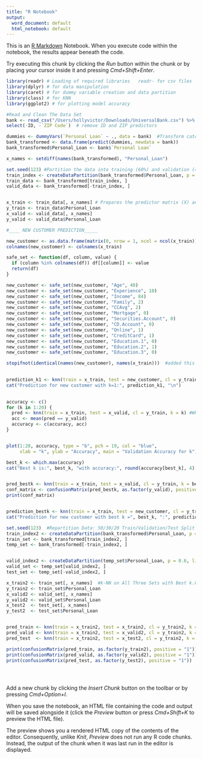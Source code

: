 ```yaml
---
title: "R Notebook"
output:
  word_document: default
  html_notebook: default
---
```


This is an [R Markdown](http://rmarkdown.rstudio.com) Notebook. When you execute code within the notebook, the results appear beneath the code. 

Try executing this chunk by clicking the *Run* button within the chunk or by placing your cursor inside it and pressing *Cmd+Shift+Enter*. 

```r
library(readr) # Loading of required libraries   readr- for csv files
library(dplyr) # for data manipulation 
library(caret) # for dummy variable creation and data partition
library(class) # for KNN 
library(ggplot2) # for plotting model accuracy

#Read and Clean The Data Set 
bank <- read_csv("/Users/hollyvictor/Downloads/UniversalBank.csv") %>%
select(-ID, -`ZIP Code`)  # remove ID and ZIP predictors

dummies <- dummyVars(`Personal Loan` ~ ., data = bank)  #Transform categorical predictors >two categories into dummy variables
bank_transformed <- data.frame(predict(dummies, newdata = bank))
bank_transformed$Personal_Loan <- bank$`Personal Loan`

x_names <- setdiff(names(bank_transformed), "Personal_Loan")

set.seed(123) #Partition the data into training (60%) and validation (40%) sets.
train_index <- createDataPartition(bank_transformed$Personal_Loan, p = 0.6, list = FALSE)
train_data <- bank_transformed[train_index, ]
valid_data <- bank_transformed[-train_index, ]


x_train <- train_data[, x_names] # Prepares the predictor matrix (X) and target vector (y) for modeling.
y_train <- train_data$Personal_Loan
x_valid <- valid_data[, x_names]
y_valid <- valid_data$Personal_Loan

#____ NEW CUSTOMER PREDICTION_____

new_customer <- as.data.frame(matrix(0, nrow = 1, ncol = ncol(x_train)))  #creates new customer input row
colnames(new_customer) <- colnames(x_train)

safe_set <- function(df, column, value) {
  if (column %in% colnames(df)) df[[column]] <- value
  return(df)
}

new_customer <- safe_set(new_customer, "Age", 40)
new_customer <- safe_set(new_customer, "Experience", 10)
new_customer <- safe_set(new_customer, "Income", 84)
new_customer <- safe_set(new_customer, "Family", 2)
new_customer <- safe_set(new_customer, "CCAvg", 2)
new_customer <- safe_set(new_customer, "Mortgage", 0)
new_customer <- safe_set(new_customer, "Securities.Account", 0)
new_customer <- safe_set(new_customer, "CD.Account", 0)
new_customer <- safe_set(new_customer, "Online", 1)
new_customer <- safe_set(new_customer, "CreditCard", 1)
new_customer <- safe_set(new_customer, "Education.1", 0)
new_customer <- safe_set(new_customer, "Education.2", 1)
new_customer <- safe_set(new_customer, "Education.3", 0)

stopifnot(identical(names(new_customer), names(x_train)))  #added this to ensure that new_customer has the same structure as x_train.  

  
prediction_k1 <- knn(train = x_train, test = new_customer, cl = y_train, k = 1)  #Perform a k-NN classification … using k = 1
cat("Prediction for new customer with k=1:", prediction_k1, "\n")

 
accuracy <- c()
for (k in 1:20) {
  pred <- knn(train = x_train, test = x_valid, cl = y_train, k = k) #What is a choice of k that balances between overfitting and ignoring predictor information?”
  acc <- mean(pred == y_valid)
  accuracy <- c(accuracy, acc)
}


plot(1:20, accuracy, type = "b", pch = 19, col = "blue",
     xlab = "k", ylab = "Accuracy", main = "Validation Accuracy for k")  #visual respresenation to select best K 

best_k <- which.max(accuracy)
cat("Best k is:", best_k, "with accuracy:", round(accuracy[best_k], 4), "\n")  #Selects the value of k with the highest validation accuracy.


pred_bestk <- knn(train = x_train, test = x_valid, cl = y_train, k = best_k)
conf_matrix <- confusionMatrix(pred_bestk, as.factor(y_valid), positive = "1")  #Show the confusion matrix for the validation data that results from using the best k.
print(conf_matrix)


prediction_bestk <- knn(train = x_train, test = new_customer, cl = y_train, k = best_k)
cat("Prediction for new customer with best k =", best_k, ":", prediction_bestk, "\n")  #Classify the customer using the best k

set.seed(123)  #Repartition Data: 50/30/20 Train/Validation/Test Split
train_index2 <- createDataPartition(bank_transformed$Personal_Loan, p = 0.5, list = FALSE)
train_set <- bank_transformed[train_index2, ]
temp_set <- bank_transformed[-train_index2, ]


valid_index2 <- createDataPartition(temp_set$Personal_Loan, p = 0.6, list = FALSE)
valid_set <- temp_set[valid_index2, ]
test_set <- temp_set[-valid_index2, ]

x_train2 <- train_set[, x_names]  #k-NN on All Three Sets with Best k.Compare the confusion matrix of the test set with that of the training and validation sets.”
y_train2 <- train_set$Personal_Loan
x_valid2 <- valid_set[, x_names]
y_valid2 <- valid_set$Personal_Loan
x_test2  <- test_set[, x_names]
y_test2  <- test_set$Personal_Loan


pred_train <- knn(train = x_train2, test = x_train2, cl = y_train2, k = best_k)
pred_valid <- knn(train = x_train2, test = x_valid2, cl = y_train2, k = best_k)
pred_test  <- knn(train = x_train2, test = x_test2, cl = y_train2, k = best_k)

print(confusionMatrix(pred_train, as.factor(y_train2), positive = "1"))
print(confusionMatrix(pred_valid, as.factor(y_valid2), positive = "1"))
print(confusionMatrix(pred_test, as.factor(y_test2), positive = "1"))


 

```

Add a new chunk by clicking the *Insert Chunk* button on the toolbar or by pressing *Cmd+Option+I*.

When you save the notebook, an HTML file containing the code and output will be saved alongside it (click the *Preview* button or press *Cmd+Shift+K* to preview the HTML file). 

The preview shows you a rendered HTML copy of the contents of the editor. Consequently, unlike *Knit*, *Preview* does not run any R code chunks. Instead, the output of the chunk when it was last run in the editor is displayed.

